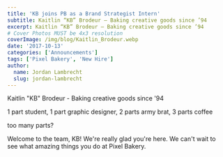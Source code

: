 ```yaml
---
title: 'KB joins PB as a Brand Strategist Intern'
subtitle: Kaitlin “KB” Brodeur – Baking creative goods since ’94
excerpt: Kaitlin “KB” Brodeur – Baking creative goods since ’94
# Cover Photos MUST be 4x3 resolution
coverImage: /img/blog/Kaitlin_Brodeur.webp
date: '2017-10-13'
categories: ['Announcements']
tags: ['Pixel Bakery', 'New Hire']
author:
  name: Jordan Lambrecht
  slug: jordan-lambrecht
---
```

Kaitlin "KB" Brodeur - Baking creative goods since '94

1 part student, 1 part graphic designer, 2 parts army brat, 3 parts coffee

too many parts?

Welcome to the team, KB! We're really glad you're here. We can't wait to see what amazing things you do at Pixel Bakery.